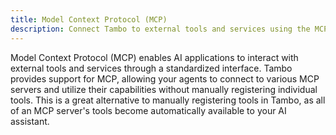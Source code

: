 ```yaml
---
title: Model Context Protocol (MCP)
description: Connect Tambo to external tools and services using the MCP standard.
---
```


Model Context Protocol (MCP) enables AI applications to interact with external tools and services through a standardized interface. Tambo provides support for MCP, allowing your agents to connect to various MCP servers and utilize their capabilities without manually registering individual tools. This is a great alternative to manually registering tools in Tambo, as all of an MCP server's tools become automatically available to your AI assistant.
